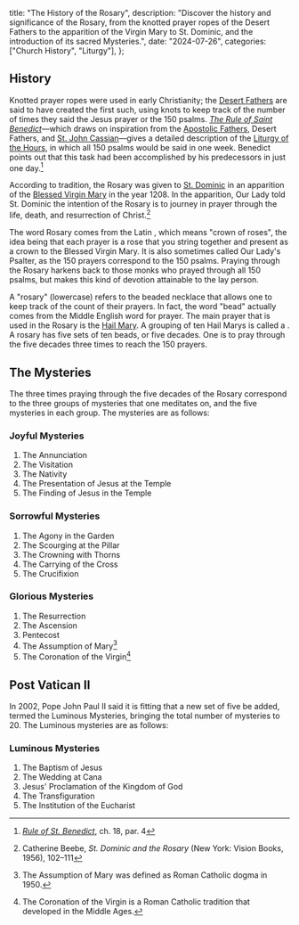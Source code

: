   title: "The History of the Rosary",
  description: "Discover the history and significance of the Rosary, from the knotted prayer ropes of the Desert Fathers to the apparition of the Virgin Mary to St. Dominic, and the introduction of its sacred Mysteries.",
  date: "2024-07-26",
  categories: ["Church History", "Liturgy"],
};

## History

Knotted prayer ropes were used in early Christianity; the [Desert Fathers](/people/saints/desert-fathers) are said to have created the first such, using knots to keep track of the number of times they said the Jesus prayer or the 150 psalms. [*The Rule of Saint Benedict*](/people/saints/medieval/benedict-of-nursia)—which draws on inspiration from the [Apostolic Fathers](/people/saints/apostolic-fathers), Desert Fathers, and [St. John Cassian](/people/saints/early/john-cassian)—gives a detailed description of the [Liturgy of the Hours](/liturgy/rites/liturgy-of-the-hours-benedictine-rite), in which all 150 psalms would be said in one week. Benedict points out that this task had been accomplished by his predecessors in just one day.[^1]

According to tradition, the Rosary was given to [St. Dominic](/people/saints/medieval/dominic-of-guzman) in an apparition of the [Blessed Virgin Mary](/people/saints/biblical/mary) in the year 1208. In the apparition, Our Lady told St. Dominic the intention of the Rosary is to journey in prayer through the life, death, and resurrection of Christ.[^2]

The word Rosary comes from the Latin *<Definition lang="latin" anchor="rosarium" text="rosarium" />*, which means "crown of roses", the idea being that each prayer is a rose that you string together and present as a crown to the Blessed Virgin Mary. It is also sometimes called Our Lady's Psalter, as the 150 prayers correspond to the 150 psalms. Praying through the Rosary harkens back to those monks who prayed through all 150 psalms, but makes this kind of devotion attainable to the lay person.

A "rosary" (lowercase) refers to the beaded necklace that allows one to keep track of the count of their prayers. In fact, the word "bead" actually comes from the Middle English word for prayer. The main prayer that is used in the Rosary is the [Hail Mary](/liturgy/prayers/hail-mary). A grouping of ten Hail Marys is called a <Definition lang="latin" anchor="decadem" text='"decade"' />. A rosary has five sets of ten beads, or five decades. One is to pray through the five decades three times to reach the 150 prayers.

## The Mysteries

The three times praying through the five decades of the Rosary correspond to the three groups of mysteries that one meditates on, and the five mysteries in each group. The mysteries are as follows:

### Joyful Mysteries

1. The Annunciation
2. The Visitation
3. The Nativity
4. The Presentation of Jesus at the Temple
5. The Finding of Jesus in the Temple

### Sorrowful Mysteries

1. The Agony in the Garden
2. The Scourging at the Pillar
3. The Crowning with Thorns
4. The Carrying of the Cross
5. The Crucifixion

### Glorious Mysteries

1. The Resurrection
2. The Ascension
3. Pentecost
4. The Assumption of Mary[^3]
5. The Coronation of the Virgin[^4]

## Post Vatican II

In 2002, Pope John Paul II said it is fitting that a new set of five be added, termed the Luminous Mysteries, bringing the total number of mysteries to 20. The Luminous mysteries are as follows:

### Luminous Mysteries

1. The Baptism of Jesus
2. The Wedding at Cana
3. Jesus' Proclamation of the Kingdom of God
4. The Transfiguration
5. The Institution of the Eucharist

[^1]: [*Rule of St. Benedict*](https://www.solesmes.com/sites/default/files/upload/pdf/rule_of_st_benedict.pdf), ch. 18, par. 4
[^2]: Catherine Beebe, *St. Dominic and the Rosary* (New York: Vision Books, 1956), 102–111
[^3]: The Assumption of Mary was defined as Roman Catholic dogma in 1950.
[^4]: The Coronation of the Virgin is a Roman Catholic tradition that developed in the Middle Ages.
